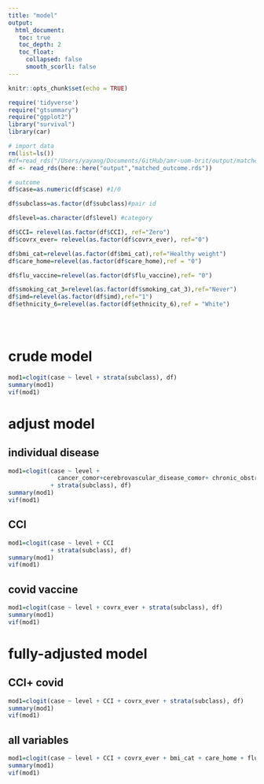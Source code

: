 ```yaml
---
title: "model"
output: 
  html_document:
   toc: true
   toc_depth: 2
   toc_float:
     collapsed: false
     smooth_scorll: false
---
```


```r
knitr::opts_chunk$set(echo = TRUE)
```


```r
require('tidyverse')
require("gtsummary")
require("ggplot2")
library("survival")
library(car)
```

```r
# import data
rm(list=ls())
#df=read_rds("/Users/yayang/Documents/GitHub/amr-uom-brit/output/matched_outcome.rds")
df <- read_rds(here::here("output","matched_outcome.rds"))

```

```r

# outcome
df$case=as.numeric(df$case) #1/0

df$subclass=as.factor(df$subclass)#pair id

df$level=as.character(df$level) #category

df$CCI= relevel(as.factor(df$CCI), ref="Zero")
df$covrx_ever= relevel(as.factor(df$covrx_ever), ref="0")

df$bmi_cat=relevel(as.factor(df$bmi_cat),ref="Healthy weight")
df$care_home=relevel(as.factor(df$care_home),ref = "0")

df$flu_vaccine=relevel(as.factor(df$flu_vaccine),ref= "0")

df$smoking_cat_3=relevel(as.factor(df$smoking_cat_3),ref="Never")
df$imd=relevel(as.factor(df$imd),ref="1")
df$ethnicity_6=relevel(as.factor(df$ethnicity_6),ref = "White")





```


# crude model

```r
mod1=clogit(case ~ level + strata(subclass), df)
summary(mod1)
vif(mod1)
```

# adjust model

## individual disease
```r
 
mod1=clogit(case ~ level + 
              cancer_comor+cerebrovascular_disease_comor+ chronic_obstructive_pulmonary_comor+ heart_failure_comor+ connective_tissue_comor+ dementia_comor+ diabetes_comor+ diabetes_complications_comor+ hemiplegia_comor+ hiv_comor+ metastatic_cancer_comor+ mild_liver_comor+ mod_severe_liver_comor+ mod_severe_renal_comor+ mi_comor+ peptic_ulcer_comor+ peripheral_vascular_comor
            + strata(subclass), df)
summary(mod1)
vif(mod1)

```
##  CCI
```r
 
mod1=clogit(case ~ level + CCI 
            + strata(subclass), df)
summary(mod1)
vif(mod1)

```

##  covid vaccine
```r
 
mod1=clogit(case ~ level + covrx_ever + strata(subclass), df)
summary(mod1)
vif(mod1)

```


# fully-adjusted model

## CCI+ covid
```r
 
mod1=clogit(case ~ level + CCI + covrx_ever + strata(subclass), df)
summary(mod1)
vif(mod1)

```

## all variables

```r
 
mod1=clogit(case ~ level + CCI + covrx_ever + bmi_cat + care_home + flu_vaccine + smoking_cat_3 + imd+ ethnicity_6 + strata(subclass), df)
summary(mod1)
vif(mod1)

```
